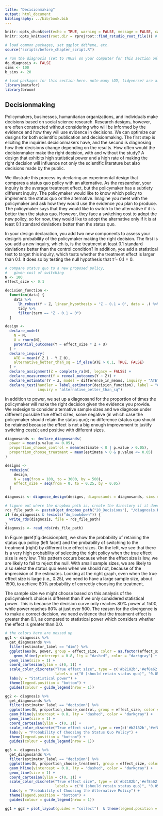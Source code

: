 ```yaml
---
title: "Decisionmaking"
output: html_document
bibliography: ../bib/book.bib 
---
```


<!-- note do_bookdown is set in index.rmd, so we know if you're running just this .Rmd or compiling the book-->
```r
knitr::opts_chunk$set(echo = TRUE, warning = FALSE, message = FALSE, cache = FALSE)
knitr::opts_knit$set(root.dir = rprojroot::find_rstudio_root_file()) # files are all relative to RStudio project home
```

```r
# load common packages, set ggplot ddtheme, etc.
source("scripts/before_chapter_script.R")
```

<!-- start post here, do not edit above -->

<!-- make sure to rename the section title below -->

```r
# run the diagnosis (set to TRUE) on your computer for this section only before pushing to Github. no diagnosis will ever take place on github.
do_diagnosis <- FALSE
sims <- 100
b_sims <- 20
```

```r
# load packages for this section here. note many (DD, tidyverse) are already available, see scripts/package-list.R
library(metafor)
library(broom)
```

## Decisionmaking

Policymakers, businesses, humanitarian organizations, and individuals make decisions based on social science research. Research designs, however, are often constructed without considering who will be informed by the evidence and how they will use evidence in decisions. We can optimize our designs for both scientific publication and decisionmaking. The first step is eliciting the inquiries decisionmakers have, and the second is diagnosing how their decisions change depending on the results. How often would the decisionmaker make the right decision, with and without the study? A design that exhibits high statistical power and a high rate of making the right decision will influence not only the scientific literature but also decisions made by the public. 

We illustrate this process by declaring an experimental design that compares a status quo policy with an alternative. As the researcher, your inquiry is the average treatment effect, but the policymaker has a subtlety different inquiry. The policymaker would like to know which policy to implement: the status quo or the alternative. Imagine you meet with the policymaker and ask how they would use the evidence you plan to produce. The policymaker says that they would like to switch to the alternative if it is better than the status quo. However, they face a switching cost to adopt the new policy, so for now, they would like to adopt the alternative only if it is at least 0.1 standard deviations better than the status quo. 

In your design declaration, you add two new components to assess your design's probability of the policymaker making the right decision. The first is you add a new inquiry, which is, is the treatment at least 0.1 standard deviations better than the control condition? In addition, you add a statistical test to target this inquiry, which tests whether the treatment effect is larger than 0.1. It does so by testing the null hypothesis that $\widehat\tau - 0.1 = 0$.

```r
# compare status quo to a new proposed policy, 
#   given cost of switching 
N <- 100
effect_size <- 0.1

decision_function <-
  function(data) {
    data %>%
      lh_robust(Y ~ Z, linear_hypothesis = "Z - 0.1 = 0", data = .) %>%
      tidy %>%
      filter(term == "Z - 0.1 = 0")
  }

design <-
  declare_model(
    N = N,
    U = rnorm(N),
    potential_outcomes(Y ~ effect_size * Z + U)
  ) + 
  declare_inquiry(
    ATE = mean(Y_Z_1 - Y_Z_0),
    alternative_better_than_sq = if_else(ATE > 0.1, TRUE, FALSE)
  ) + 
  declare_assignment(Z = complete_ra(N), legacy = FALSE) +
  declare_measurement(Y = reveal_outcomes(Y ~ Z)) + 
  declare_estimator(Y ~ Z, model = difference_in_means, inquiry = "ATE", label = "dim") + 
  declare_test(handler = label_estimator(decision_function), label = "decision", 
               inquiry = "alternative_better_than_sq")
```

<!-- switch to this later, there is a bug in lh_robust that needs to be fixed -->
<!-- # declare_estimator(Y ~ Z, model = lh_robust, linear_hypothesis = "Z - 0.05 = 0", se_type = "HC2", label = "decision") -->

In addition to power, we set up a diagnosand for the proportion of times the policymaker will make the right decision given the evidence you provide. We redesign to consider alternative sample sizes and we diagnose under different possible true effect sizes, some negative (in which case the policymaker should retain the status quo); no difference (status quo should be retained because the effect is not a big enough improvement to justify switching costs); and positive with different sizes. 

```r
diagnosands <- declare_diagnosands(
  power = mean(p.value <= 0.05),
  proportion_choose_control = mean(estimate < 0 | p.value > 0.05),
  proportion_choose_treatment = mean(estimate > 0 & p.value <= 0.05)
)

designs <-
  redesign(
    design,
    N = seq(from = 100, to = 3000, by = 500),
    effect_size = seq(from = 0, to = 0.25, by = 0.05)
  )

diagnosis <- diagnose_design(designs, diagnosands = diagnosands, sims = 250)
```

```r
# figure out where the dropbox path is, create the directory if it doesn't exist, and name the RDS file
rds_file_path <- paste0(get_dropbox_path("20_Decisions"), "/diagnosis.RDS")
if (do_diagnosis & !exists("do_bookdown")) {
  write_rds(diagnosis, file = rds_file_path)
}
diagnosis <- read_rds(rds_file_path)
```

In Figure \@ref(fig:decisionplot), we show the probability of retaining the status quo policy (left facet) and the probability of switching to the treatment (right) by different true effect sizes. On the left, we see that there is a very high probability of selecting the right policy when the true effect size is very low. This pattern occurs because when the effect size is low, we are likely to fail to reject the null. With small sample sizes, we are likely to also select the status quo even when we should not, because of the imprecision of the estimates. Looking at the right graph, even when the true effect size is large (i.e., 0.25), we need to have a large sample size, about 1500, to achieve 80% probability of correctly choosing the treatment.

The sample size we might choose based on this analysis of the policymaker's choice is different than if we only considered statistical power. This is because the decision curve only reaches 80% power at 1500, while power reaches 80% at just over 500. The reason for the divergence is to make a correct decision, we need evidence that the treatment effect is greater than 0.1, as compared to statistical power which considers whether the effect is greater than 0.0.

```r
# the colors here are messed up
gg1 <- diagnosis %>% 
  get_diagnosands %>% 
  filter(estimator_label == "dim") %>% 
  ggplot(aes(N, power, group = effect_size, color = as.factor(effect_size))) + 
    geom_hline(yintercept = 0.8, lty = "dashed", color = "darkgray") +
  geom_line(size = 1) + 
  coord_cartesian(ylim = c(0, 1)) + 
  scale_color_discrete("True effect size", type = c('#b2182b','#ef8a62','#f7f7f7','#d1e5f0','#67a9cf','#2166ac'),
                       labels = c("0 (should retain status quo)", "0.05", "0.1 (indifferent)", "0.15", "0.2", "0.25 (should switch to treatment)")) + 
  labs(y = "Statistical power") + 
  theme(legend.position = "bottom") + 
  guides(colour = guide_legend(nrow = 1))

gg2 <- diagnosis %>% 
  get_diagnosands %>% 
  filter(estimator_label == "decision") %>% 
  ggplot(aes(N, proportion_choose_control, group = effect_size, color = as.factor(effect_size))) + 
  geom_hline(yintercept = 0.8, lty = "dashed", color = "darkgray") +
  geom_line(size = 1) + 
  coord_cartesian(ylim = c(0, 1)) + 
  scale_color_discrete("True effect size", type = rev(c('#b2182b','#ef8a62','#f7f7f7','#d1e5f0','#67a9cf','#2166ac'))) + 
  labs(y = "Probability of Choosing the Status Quo Policy") + 
  theme(legend.position = "bottom") + 
  guides(colour = guide_legend(nrow = 1))

gg3 <- diagnosis %>% 
  get_diagnosands %>% 
  filter(estimator_label == "decision") %>% 
  ggplot(aes(N, proportion_choose_treatment, group = effect_size, color = as.factor(effect_size))) + 
  geom_hline(yintercept = 0.8, lty = "dashed", color = "darkgray") +
  geom_line(size = 1) + 
  coord_cartesian(ylim = c(0, 1)) + 
  scale_color_discrete("True effect size", type = c('#b2182b','#ef8a62','#f7f7f7','#d1e5f0','#67a9cf','#2166ac'),
                       labels = c("0 (should retain status quo)", "0.05", "0.1 (indifferent)", "0.15", "0.2", "0.25 (should switch to treatment)")) + 
  labs(y = "Probability of Choosing the Alternative Policy") + 
  theme(legend.position = "bottom") + 
  guides(colour = guide_legend(nrow = 1))

gg1 + gg3 + plot_layout(guides = "collect")  & theme(legend.position = "bottom")
```


<!-- - different set of inquiries -- we should directly consider these in designs -->
<!-- - different set of diagnosands -->
<!-- - requires conversation with decisionmakers *ex ante* to understand what decisions they make on the basis of this evidence *and* how they will interpret evidence (diagnostic statistic) -->


